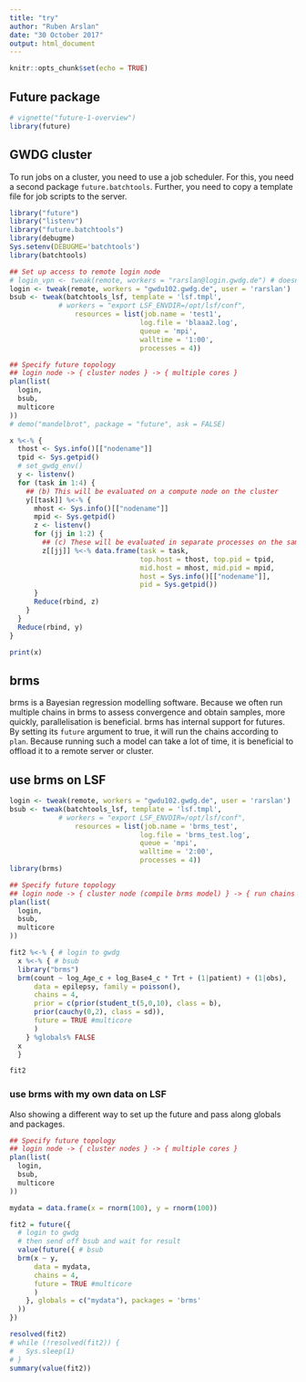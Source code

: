 ```yaml
---
title: "try"
author: "Ruben Arslan"
date: "30 October 2017"
output: html_document
---
```


```r
knitr::opts_chunk$set(echo = TRUE)
```

## Future package

```r
# vignette("future-1-overview")
library(future)
```

## GWDG cluster
To run jobs on a cluster, you need to use a job scheduler. For this, you need a second package `future.batchtools`. Further, you need to copy a template file for job scripts to the server.

```r
library("future")
library("listenv")
library("future.batchtools")
library(debugme)
Sys.setenv(DEBUGME='batchtools')
library(batchtools)

## Set up access to remote login node
# login_vpn <- tweak(remote, workers = "rarslan@login.gwdg.de") # doesn't work because R not installed
login <- tweak(remote, workers = "gwdu102.gwdg.de", user = 'rarslan')
bsub <- tweak(batchtools_lsf, template = 'lsf.tmpl', 
            # workers = "export LSF_ENVDIR=/opt/lsf/conf",
                resources = list(job.name = 'test1',
                                log.file = 'blaaa2.log',
                                queue = 'mpi',
                                walltime = '1:00',
                                processes = 4))

## Specify future topology
## login node -> { cluster nodes } -> { multiple cores }
plan(list(
  login,
  bsub,
  multicore
))
# demo("mandelbrot", package = "future", ask = FALSE)

x %<-% {
  thost <- Sys.info()[["nodename"]]
  tpid <- Sys.getpid()
  # set_gwdg_env()
  y <- listenv()
  for (task in 1:4) {
    ## (b) This will be evaluated on a compute node on the cluster
    y[[task]] %<-% {
      mhost <- Sys.info()[["nodename"]]
      mpid <- Sys.getpid()
      z <- listenv()
      for (jj in 1:2) {
        ## (c) These will be evaluated in separate processes on the same compute node
        z[[jj]] %<-% data.frame(task = task,
                                top.host = thost, top.pid = tpid,
                                mid.host = mhost, mid.pid = mpid,
                                host = Sys.info()[["nodename"]],
                                pid = Sys.getpid())
      }
      Reduce(rbind, z)
    }
  }
  Reduce(rbind, y)
}

print(x)

```

## brms
brms is a Bayesian regression modelling software. Because we often run multiple chains in brms to assess convergence and obtain samples, more quickly, parallelisation is beneficial. brms has internal support for futures. By setting its `future` argument to true, it will run the chains according to `plan`.
Because running such a model can take a lot of time, it is beneficial to offload it to a remote server or cluster.

## use brms on LSF
```r
login <- tweak(remote, workers = "gwdu102.gwdg.de", user = 'rarslan')
bsub <- tweak(batchtools_lsf, template = 'lsf.tmpl', 
            # workers = "export LSF_ENVDIR=/opt/lsf/conf",
                resources = list(job.name = 'brms_test',
                                log.file = 'brms_test.log',
                                queue = 'mpi',
                                walltime = '2:00',
                                processes = 4))
library(brms)

## Specify future topology
## login node -> { cluster node (compile brms model) } -> { run chains on multiple cores }
plan(list(
  login,
  bsub,
  multicore
))

fit2 %<-% { # login to gwdg
  x %<-% { # bsub
  library("brms")
  brm(count ~ log_Age_c + log_Base4_c * Trt + (1|patient) + (1|obs), 
      data = epilepsy, family = poisson(), 
      chains = 4,
      prior = c(prior(student_t(5,0,10), class = b),
      prior(cauchy(0,2), class = sd)), 
      future = TRUE #multicore
      )
    } %globals% FALSE
  x
  }

fit2
```

### use brms with my own data on LSF
Also showing a different way to set up the future and pass along globals and packages.

```r
## Specify future topology
## login node -> { cluster nodes } -> { multiple cores }
plan(list(
  login,
  bsub,
  multicore
))

mydata = data.frame(x = rnorm(100), y = rnorm(100))

fit2 = future({
  # login to gwdg
  # then send off bsub and wait for result
  value(future({ # bsub
  brm(x ~ y, 
      data = mydata, 
      chains = 4,
      future = TRUE #multicore
      )
    }, globals = c("mydata"), packages = 'brms'
  ))
})

resolved(fit2)
# while (!resolved(fit2)) {
#   Sys.sleep(1)
# }
summary(value(fit2))
```



